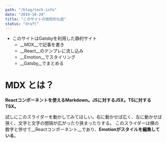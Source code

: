 ---
path: "/blog/tech-info"
date: "2019-10-24"
title: "このサイトの技術的な話"
status: "draft"
---

- このサイトはGatsbyを利用した静的サイト
  - __MDX__で記事を書き
  - __React__のテンプレに流し込み
  - __Emotion__でスタイリング
  - __Gatsby__でまとめる

# MDX とは？

__Reactコンポーネントを使えるMarkdown。JSに対するJSX。TSに対するTSX。__

<Slider/>

試しにこのスライダーを動かしてみてほしい。右に動かせば広く、左に動かせば狭く、文字と文字の間隔が広がったり狭まったりする。
このスライダーは横の数字と併せて__Reactコンポーネント__であり、__Emotionがスタイルを編集している__。

